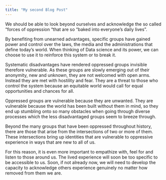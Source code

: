 ```yaml
---
title: "My second Blog Post"
---
```


We should be able to look beyond ourselves and acknowledge
 the so called “forces of oppression “that are so “baked into everyone’s daily lives”. 

By benefiting from unearned advantages, specific groups have gained power and control over the laws, the media and the administrations that define today’s world. 
When thinking of Data science and its power, we can choose to use it to reinforce this system or to break it.

Systematic disadvantages have rendered oppressed groups invisible therefore vulnerable. As these groups are slowly emerging out of their anonymity, new and unknown, they are not welcomed with open arms. Instead they are met with hostility and fear. They are a threat to those who control the system because an equitable world would call for equal opportunities and chances for all. 

Oppressed groups are vulnerable because they are unwanted. They are vulnerable because the world has been built without them in mind, so they end up stumbling onto so many obstacles when going through diverse processes which the less disadvantaged groups seem to breeze through. 

Beyond the many groups that have been oppressed throughout history, there are those that arise from the intersections of two or more of them. These intersections bring up identities that are vulnerable to oppressive experience in ways that are new to all of us. 

For this reason, it is even more important to empathize with, feel for and listen to those around us. The lived experience will soon be too specific to be accessible to us. Soon, if not already now, we will need to develop the capacity to acknowledge others experience genuinely no matter how removed from them we are.
